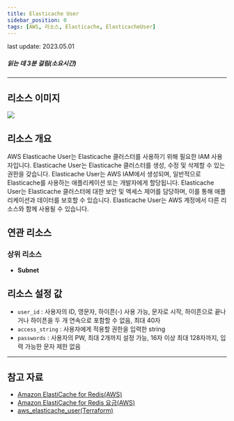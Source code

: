 ```yaml
---
title: Elasticache User
sidebar_position: 0
tags: [AWS, 리소스, Elasticache, ElasticacheUser]
---
```



<span className="theme-doc-version-badge badge badge--secondary">
    last update: 2023.05.01
</span>

##### 읽는 데 3분 걸림(소요시간)

---

## 리소스 이미지

<img src={icon} />

## 리소스 개요

AWS Elasticache User는 Elasticache 클러스터를 사용하기 위해 필요한 IAM 사용자입니다. Elasticache User는 Elasticache 클러스터를 생성, 수정 및 삭제할 수 있는 권한을 갖습니다. Elasticache User는 AWS IAM에서 생성되며, 일반적으로 Elasticache를 사용하는 애플리케이션 또는 개발자에게 할당됩니다. Elasticache User는 Elasticache 클러스터에 대한 보안 및 액세스 제어를 담당하며, 이를 통해 애플리케이션과 데이터를 보호할 수 있습니다. Elasticache User는 AWS 계정에서 다른 리소스와 함께 사용될 수 있습니다.

## 연관 리소스

### 상위 리소스

-   **Subnet**

## 리소스 설정 값

-   `user_id` : 사용자의 ID, 영문자, 하이픈(-) 사용 가능, 문자로 시작, 하이픈으로 끝나거나 하이픈을 두 개 연속으로 포함할 수 없음, 최대 40자
-   `access_string` : 사용자에게 적용할 권한을 입력한 string
-   `passwords` : 사용자의 PW, 최대 2개까지 설정 가능, 16자 이상 최대 128자까지, 입력 가능한 문자 제한 없음

---

## 참고 자료

-   [Amazon ElastiCache for Redis(AWS)](https://docs.aws.amazon.com/ko_kr/AmazonElastiCache/latest/red-ug/WhatIs.html)
-   [Amazon ElastiCache for Redis 요금(AWS)](https://aws.amazon.com/ko/elasticache/pricing/?nc=sn&loc=5)
-   [aws_elasticache_user(Terraform)](https://registry.terraform.io/providers/hashicorp/aws/latest/docs/resources/elasticache_user)
